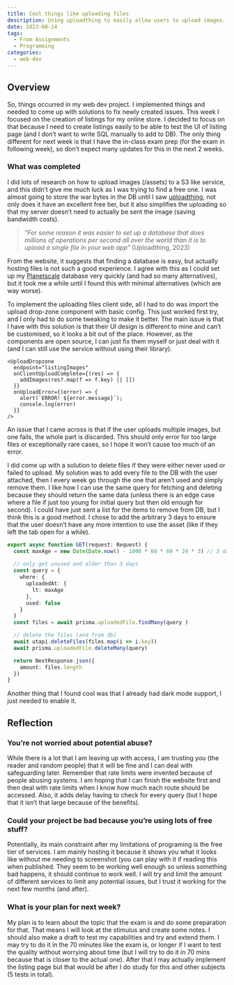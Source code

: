 ```yaml
---
title: Cool things like uploading files
description: Using uploadthing to easily allow users to upload images.
date: 2023-08-14
tags:
  - From Assignments
  - Programming
categories:
  - web-dev
---
```


## Overview

So, things occurred in my web dev project. I implemented things and needed to come up with solutions to fix newly created issues. This week I focused on the creation of listings for my online store. I decided to focus on that because I need to create listings easily to be able to test the UI of listing page (and I don’t want to write SQL manually to add to DB). The only thing different for next week is that I have the in-class exam prep (for the exam in following week), so don’t expect many updates for this in the next 2 weeks.

### What was completed

I did lots of research on how to upload images (/assets) to a S3 like service, and this didn’t give me much luck as I was trying to find a free one. I was almost going to store the war bytes in the DB until I saw [uploadthing](https://uploadthing.com/), not only does it have an excellent free tier, but it also simplifies the uploading so that my server doesn’t need to actually be sent the image (saving bandwidth costs).

> *"For some reason it was easier to set up a database that does millions of operations per second all over the world than it is to upload a single file in your web app”* (Uploadthing, 2023)

From the website, it suggests that finding a database is easy, but actually hosting files is not such a good experience. I agree with this as I could set up my [Planetscale](https://planetscale.com/) database very quickly (and had so many alternatives), but it took me a while until I found this with minimal alternatives (which are way worse).

To implement the uploading files client side, all I had to do was import the upload drop-zone component with basic config. This just worked first try, and I only had to do some tweaking to make it better. The main issue is that I have with this solution is that their UI design is different to mine and can’t be customised, so it looks a bit out of the place. However, as the components are open source, I can just fix them myself or just deal with it (and I can still use the service without using their library).

```tsx
<UploadDropzone
  endpoint="listingImages"
  onClientUploadComplete={(res) => {
    addImages(res?.map(f => f.key) || [])
  }}
  onUploadError={(error) => {
    alert(`ERROR! ${error.message}`);
    console.log(error)
  }}
/>
```

An issue that I came across is that if the user uploads multiple images, but one fails, the whole part is discarded. This should only error for too large files or exceptionally rare cases, so I hope it won’t cause too much of an error.

I did come up with a solution to delete files if they were either never used or failed to upload. My solution was to add every file to the DB with the user attached, then I every week go through the one that aren’t used and simply remove them. I like how I can use the same query for fetching and deleting because they should return the same data (unless there is an edge case where a file if just too young for initial query but then old enough for second). I could have just sent a list for the items to remove from DB, but I think this is a good method. I chose to add the arbitrary 3 days to ensure that the user doesn’t have any more intention to use the asset (like if they left the tab open for a while).

```ts
export async function GET(request: Request) {
  const maxAge = new Date(Date.now() - 1000 * 60 * 60 * 24 * 3) // 3 days
  
  // only get unused and older than 3 days
  const query = {
    where: {
      uploadedAt: {
        lt: maxAge
      },
      used: false
    }
  }
  const files = await prisma.uploadedFile.findMany(query )

  // delete the files (and from db)
  await utapi.deleteFiles(files.map(i => i.key))
  await prisma.uploadedFile.deleteMany(query)

  return NextResponse.json({
    amount: files.length
  })
}
```

Another thing that I found cool was that I already had dark mode support, I just needed to enable it.

## Reflection

### You’re not worried about potential abuse?

While there is a lot that I am leaving up with access, I am trusting you (the reader and random people) that it will be fine and I can deal with safeguarding later. Remember that rate limits were invented because of people abusing systems. I am hoping that I can finish the website first and then deal with rate limits when I know how much each route should be accessed. Also, it adds delay having to check for every query (but I hope that it isn’t that large because of the benefits).

### Could your project be bad because you’re using lots of free stuff?

Potentially, its main constraint after my limitations of programing is the free tier of services. I am mainly hosting it because it shows you what it looks like without me needing to screenshot (you can play with it if reading this when published. They seem to be working well enough so unless something bad happens, it should continue to work well. I will try and limit the amount of different services to limit any potential issues, but I trust it working for the next few months (and after). 

### What is your plan for next week?

My plan is to learn about the topic that the exam is and do some preparation for that. That means I will look at the stimulus and create some notes. I should also make a draft to test my capabilities and try and extend them. I may try to do it in the 70 minutes like the exam is, or longer if I want to test the quality without worrying about time (but I will try to do it in 70 mins because that is closer to the actual one). After that I may actually implement the listing page but that would be after I do study for this and other subjects (5 tests in total).
